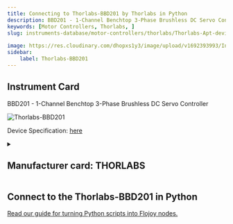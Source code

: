 ```yaml
---
title: Connecting to Thorlabs-BBD201 by Thorlabs in Python
description: BBD201 - 1-Channel Benchtop 3-Phase Brushless DC Servo Controller
keywords: [Motor Controllers, Thorlabs, ] 
slug: instruments-database/motor-controllers/thorlabs/Thorlabs-Apt-device-package
 
image: https://res.cloudinary.com/dhopxs1y3/image/upload/v1692393993/Instruments/Motor%20Controllers/APT-Stepper-Motor-Control-Module/file.png
sidebar:
    label: Thorlabs-BBD201 
---
```



## Instrument Card

BBD201 - 1-Channel Benchtop 3-Phase Brushless DC Servo Controller 


![Thorlabs-BBD201](https://res.cloudinary.com/dhopxs1y3/image/upload/v1692393993/Instruments/Motor%20Controllers/APT-Stepper-Motor-Control-Module/file.png)

Device Specification: [here](https://www.thorlabs.com/_sd.cfm?fileName=23964-D03.pdf&partNumber=BBD201)

<details style={{ marginTop: "15px"}}>
<summary><h2 style={{display:'inline'}}>Manufacturer card: THORLABS</h2></summary>

![THORLABS](https://res.cloudinary.com/dhopxs1y3/image/upload/v1692126009/Instruments/Vendor%20Logos/Thorlabs.png)

Thorlabs, Inc. is an American privately held optical equipment company headquartered in Newton, New Jersey. The company was founded in 1989 by Alex Cable, who serves as its current president and CEO. As of 2018, Thorlabs has annual sales of approximately $500 million.

- Headquarters: USA
- Yearly Revenue (millions, USD): 550
- Vendor Website: [here](https://www.thorlabs.com/)

</details>


<FeaturedInstrumentVideo category="MOTOR_CONTROLLERS" />

## Connect to the Thorlabs-BBD201 in Python

[Read our guide for turning Python scripts into Flojoy nodes.](https://docs.flojoy.ai/contribution/blocks/custom-flojoy-block/)



<Tabs>
<TabItem value="Flojoy" label="Flojoy" className="flojoy-instrument-tabs">

<SectionsCard category="MOTOR_CONTROLLERS" manufacturer="Thorlabs"></SectionsCard>

</TabItem>
</Tabs>
